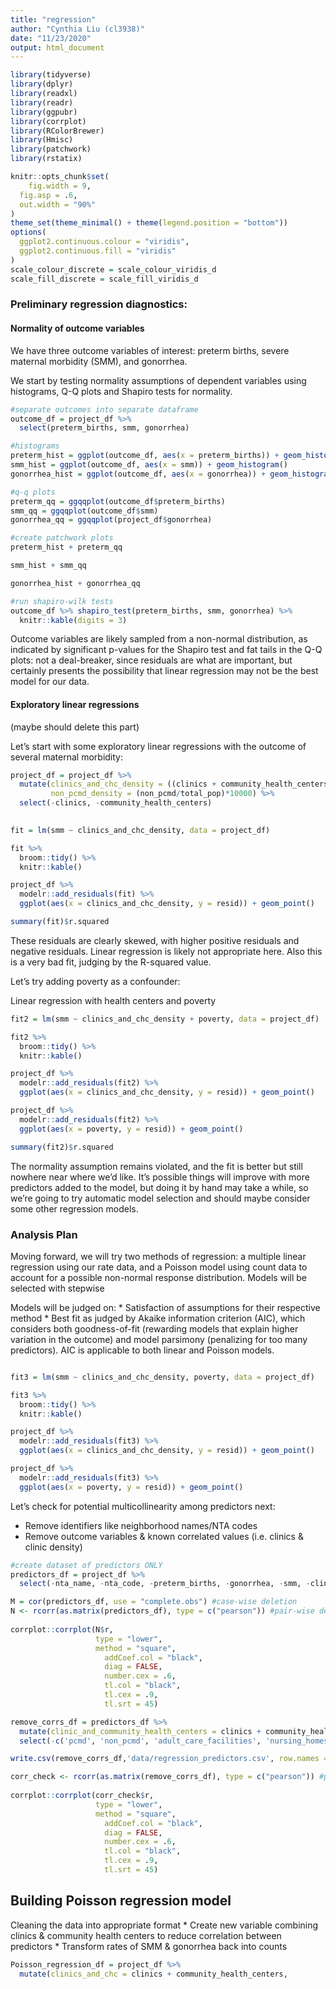 ```yaml
---
title: "regression"
author: "Cynthia Liu (cl3938)"
date: "11/23/2020"
output: html_document
---
```


```r
library(tidyverse)
library(dplyr)
library(readxl)
library(readr)
library(ggpubr)
library(corrplot)
library(RColorBrewer)
library(Hmisc)
library(patchwork)
library(rstatix)

knitr::opts_chunk$set(
	fig.width = 9, 
  fig.asp = .6,
  out.width = "90%"
)
theme_set(theme_minimal() + theme(legend.position = "bottom"))
options(
  ggplot2.continuous.colour = "viridis",
  ggplot2.continuous.fill = "viridis"
)
scale_colour_discrete = scale_colour_viridis_d
scale_fill_discrete = scale_fill_viridis_d
```

### Preliminary regression diagnostics:

#### Normality of outcome variables
We have three outcome variables of interest: preterm births, severe maternal morbidity (SMM), and gonorrhea. 

We start by testing normality assumptions of dependent variables using histograms, Q-Q plots and Shapiro tests for normality.
```r
#separate outcomes into separate dataframe
outcome_df = project_df %>%
  select(preterm_births, smm, gonorrhea)

#histograms
preterm_hist = ggplot(outcome_df, aes(x = preterm_births)) + geom_histogram()
smm_hist = ggplot(outcome_df, aes(x = smm)) + geom_histogram()
gonorrhea_hist = ggplot(outcome_df, aes(x = gonorrhea)) + geom_histogram()

#q-q plots
preterm_qq = ggqqplot(outcome_df$preterm_births)
smm_qq = ggqqplot(outcome_df$smm)
gonorrhea_qq = ggqqplot(project_df$gonorrhea)

#create patchwork plots
preterm_hist + preterm_qq

smm_hist + smm_qq

gonorrhea_hist + gonorrhea_qq

#run shapiro-wilk tests
outcome_df %>% shapiro_test(preterm_births, smm, gonorrhea) %>%
  knitr::kable(digits = 3)
```

Outcome variables are likely sampled from a non-normal distribution, as indicated by significant p-values for the Shapiro test and fat tails in the Q-Q plots: not a deal-breaker, since residuals are what are important, but certainly presents the possibility that linear regression may not be the best model for our data.

#### Exploratory linear regressions

(maybe should delete this part)

Let's start with some exploratory linear regressions with the outcome of several maternal morbidity:

```r
project_df = project_df %>%
  mutate(clinics_and_chc_density = ((clinics + community_health_centers)/total_pop)*10000,
         non_pcmd_density = (non_pcmd/total_pop)*10000) %>%
  select(-clinics, -community_health_centers)
  

fit = lm(smm ~ clinics_and_chc_density, data = project_df)

fit %>% 
  broom::tidy() %>%
  knitr::kable()

project_df %>% 
  modelr::add_residuals(fit) %>% 
  ggplot(aes(x = clinics_and_chc_density, y = resid)) + geom_point()

summary(fit)$r.squared
```
These residuals are clearly skewed, with higher positive residuals and negative residuals. Linear regression is likely not appropriate here. Also this is a very bad fit, judging by the R-squared value.

Let's try adding poverty as a confounder:

Linear regression with health centers and poverty
```r
fit2 = lm(smm ~ clinics_and_chc_density + poverty, data = project_df)

fit2 %>% 
  broom::tidy() %>%
  knitr::kable()

project_df %>% 
  modelr::add_residuals(fit2) %>% 
  ggplot(aes(x = clinics_and_chc_density, y = resid)) + geom_point()

project_df %>% 
  modelr::add_residuals(fit2) %>% 
  ggplot(aes(x = poverty, y = resid)) + geom_point()

summary(fit2)$r.squared
```
The normality assumption remains violated, and the fit is better but still nowhere near where we'd like. It's possible things will improve with more predictors added to the model, but doing it by hand may take a while, so we're going to try automatic model selection and should maybe consider some other regression models.

### Analysis Plan

Moving forward, we will try two methods of regression: a multiple linear regression using our rate data, and a Poisson model using count data to account for a possible non-normal response distribution. Models will be selected with stepwise 

Models will be judged on:
  * Satisfaction of assumptions for their respective method
  * Best fit as judged by Akaike information criterion (AIC), which considers both goodness-of-fit (rewarding models that explain higher variation in the outcome) and model parsimony (penalizing for too many predictors). AIC is applicable to both linear and Poisson models.
  


```r

```

```r
fit3 = lm(smm ~ clinics_and_chc_density, poverty, data = project_df)

fit3 %>% 
  broom::tidy() %>%
  knitr::kable()

project_df %>% 
  modelr::add_residuals(fit3) %>% 
  ggplot(aes(x = clinics_and_chc_density, y = resid)) + geom_point()

project_df %>% 
  modelr::add_residuals(fit3) %>% 
  ggplot(aes(x = poverty, y = resid)) + geom_point()

```

Let's check for potential multicollinearity among predictors next:

* Remove identifiers like neighborhood names/NTA codes
* Remove outcome variables & known correlated values (i.e. clinics & clinic density)
```r
#create dataset of predictors ONLY
predictors_df = project_df %>% 
  select(-nta_name, -nta_code, -preterm_births, -gonorrhea, -smm, -clinis)

M = cor(predictors_df, use = "complete.obs") #case-wise deletion
N <- rcorr(as.matrix(predictors_df), type = c("pearson")) #pair-wise deletion
  
corrplot::corrplot(N$r,
                   type = "lower",
                   method = "square", 
                     addCoef.col = "black", 
                     diag = FALSE, 
                     number.cex = .6,
                     tl.col = "black",
                     tl.cex = .9,
                     tl.srt = 45)
```

```r
remove_corrs_df = predictors_df %>%
  mutate(clinic_and_community_health_centers = clinics + community_health_centers) %>%
  select(-c('pcmd', 'non_pcmd', 'adult_care_facilities', 'nursing_homes', 'clinics', 'community_health_centers', 'diagnostic_treatment_centers', 'hospitals', 'school_based_health_facilities', 'total_pop', 'premature_mortality', 'tb', 'hep_b', 'hep_c', 'no_health_ins_u18', 'medicaid_pc_visit'))

write.csv(remove_corrs_df,'data/regression_predictors.csv', row.names = FALSE)

corr_check <- rcorr(as.matrix(remove_corrs_df), type = c("pearson")) #pair-wise deletion
  
corrplot::corrplot(corr_check$r,
                   type = "lower",
                   method = "square", 
                     addCoef.col = "black", 
                     diag = FALSE, 
                     number.cex = .6,
                     tl.col = "black",
                     tl.cex = .9,
                     tl.srt = 45)


```

## Building Poisson regression model

Cleaning the data into appropriate format
  * Create new variable combining clinics & community health centers to reduce correlation between predictors
  * Transform rates of SMM & gonorrhea back into counts
  

```r
Poisson_regression_df = project_df %>%
  mutate(clinics_and_chc = clinics + community_health_centers,
         
  
  
```